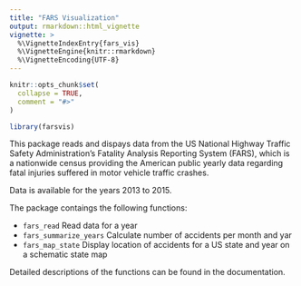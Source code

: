 ```yaml
---
title: "FARS Visualization"
output: rmarkdown::html_vignette
vignette: >
  %\VignetteIndexEntry{fars_vis}
  %\VignetteEngine{knitr::rmarkdown}
  %\VignetteEncoding{UTF-8}
---
```


```r
knitr::opts_chunk$set(
  collapse = TRUE,
  comment = "#>"
)
```

```r
library(farsvis)
```

This package reads and dispays data from the US National Highway Traffic Safety Administration's Fatality Analysis Reporting System (FARS), which is a nationwide census providing the American public yearly data regarding fatal injuries suffered in motor vehicle traffic crashes.

Data is available for the years 2013 to 2015.

The package contaings the following functions:

- `fars_read` Read data for a year
- `fars_summarize_years` Calculate number of accidents per month and yar
- `fars_map_state` Display location of accidents for a US state and year on a schematic state map

Detailed descriptions of the functions can be found in the documentation.
